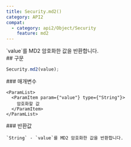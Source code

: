 ```yaml
---
title: Security.md2()
category: API2
compat:
  - category: api2/Object/Security
    feature: md2
---
```


<Section>
  `value`를 MD2 암호화한 값을 반환합니다.
</Section>
<Section>
  ## 구문

  ~~~js
  Security.md2(value);
  ~~~

  <Section>
    ### 매개변수

    <ParamList>
      <ParamItem param={"value"} type={"String"}>
        암호화할 값
      </ParamItem>
    </ParamList>
  </Section>
  <Section>
    ### 반환값

    `String` - `value`를 MD2 암호화한 값을 반환합니다.
  </Section>
</Section>